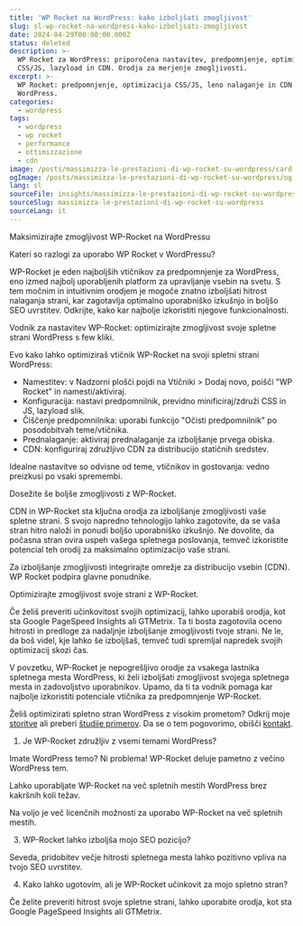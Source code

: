 ```yaml
---
title: 'WP Rocket na WordPress: kako izboljšati zmogljivost'
slug: sl-wp-rocket-na-wordpress-kako-izboljsati-zmogljivost
date: 2024-04-29T00:00:00.000Z
status: deleted
description: >-
  WP Rocket za WordPress: priporočena nastavitev, predpomnjenje, optimizacija
  CSS/JS, lazyload in CDN. Orodja za merjenje zmogljivosti.
excerpt: >-
  WP Rocket: predpomnjenje, optimizacija CSS/JS, leno nalaganje in CDN za
  WordPress.
categories:
  - wordpress
tags:
  - wordpress
  - wp rocket
  - performance
  - ottimizzazione
  - cdn
image: /posts/massimizza-le-prestazioni-di-wp-rocket-su-wordpress/card.webp
ogImage: /posts/massimizza-le-prestazioni-di-wp-rocket-su-wordpress/og.webp
lang: sl
sourceFile: insights/massimizza-le-prestazioni-di-wp-rocket-su-wordpress.mdx
sourceSlug: massimizza-le-prestazioni-di-wp-rocket-su-wordpress
sourceLang: it
---
```



<BreakoutImage src="/posts/massimizza-le-prestazioni-di-wp-rocket-su-wordpress/cover.webp" alt="Impostazioni di WP Rocket in WordPress" />










Maksimizirajte zmogljivost WP-Rocket na WordPressu



Kateri so razlogi za uporabo WP Rocket v WordPressu?



WP-Rocket je eden najboljših vtičnikov za predpomnjenje za WordPress, eno izmed najbolj uporabljenih platform za upravljanje vsebin na svetu. S tem močnim in intuitivnim orodjem je mogoče znatno izboljšati hitrost nalaganja strani, kar zagotavlja optimalno uporabniško izkušnjo in boljšo SEO uvrstitev. Odkrijte, kako kar najbolje izkoristiti njegove funkcionalnosti.



Vodnik za nastavitev WP-Rocket: optimizirajte zmogljivost svoje spletne strani WordPress s few kliki.



Evo kako lahko optimiziraš vtičnik WP-Rocket na svoji spletni strani WordPress:



- Namestitev: v Nadzorni plošči pojdi na Vtičniki > Dodaj novo, poišči "WP Rocket" in namesti/aktiviraj.
- Konfiguracija: nastavi predpomnilnik, previdno minificiraj/združi CSS in JS, lazyload slik.
- Čiščenje predpomnilnika: uporabi funkcijo "Očisti predpomnilnik" po posodobitvah teme/vtičnika.
- Prednalaganje: aktiviraj prednalaganje za izboljšanje prvega obiska.
- CDN: konfiguriraj združljivo CDN za distribucijo statičnih sredstev.

Idealne nastavitve so odvisne od teme, vtičnikov in gostovanja: vedno preizkusi po vsaki spremembi.



Dosežite še boljše zmogljivosti z WP-Rocket.



CDN in WP-Rocket sta ključna orodja za izboljšanje zmogljivosti vaše spletne strani. S svojo napredno tehnologijo lahko zagotovite, da se vaša stran hitro naloži in ponudi boljšo uporabniško izkušnjo. Ne dovolite, da počasna stran ovira uspeh vašega spletnega poslovanja, temveč izkoristite potencial teh orodij za maksimalno optimizacijo vaše strani.



Za izboljšanje zmogljivosti integrirajte omrežje za distribucijo vsebin (CDN). WP Rocket podpira glavne ponudnike.



Optimizirajte zmogljivost svoje strani z WP-Rocket.



Če želiš preveriti učinkovitost svojih optimizacij, lahko uporabiš orodja, kot sta Google PageSpeed Insights ali GTMetrix. Ta ti bosta zagotovila oceno hitrosti in predloge za nadaljnje izboljšanje zmogljivosti tvoje strani. Ne le, da boš videl, kje lahko še izboljšaš, temveč tudi spremljal napredek svojih optimizacij skozi čas.



V povzetku, WP-Rocket je nepogrešljivo orodje za vsakega lastnika spletnega mesta WordPress, ki želi izboljšati zmogljivost svojega spletnega mesta in zadovoljstvo uporabnikov. Upamo, da ti ta vodnik pomaga kar najbolje izkoristiti potenciale vtičnika za predpomnjenje WP-Rocket.

Želiš optimizirati spletno stran WordPress z visokim prometom? Odkrij moje [storitve](/services/) ali preberi [študije primerov](/case-studies/). Da se o tem pogovorimo, obišči [kontakt](/contatti/).



1. Je WP-Rocket združljiv z vsemi temami WordPress?



Imate WordPress temo? Ni problema! WP-Rocket deluje pametno z večino WordPress tem.



Lahko uporabljate WP-Rocket na več spletnih mestih WordPress brez kakršnih koli težav.



Na voljo je več licenčnih možnosti za uporabo WP-Rocket na več spletnih mestih.



3. WP-Rocket lahko izboljša mojo SEO pozicijo?



Seveda, pridobitev večje hitrosti spletnega mesta lahko pozitivno vpliva na tvojo SEO uvrstitev.



4. Kako lahko ugotovim, ali je WP-Rocket učinkovit za mojo spletno stran?



Če želite preveriti hitrost svoje spletne strani, lahko uporabite orodja, kot sta Google PageSpeed Insights ali GTMetrix.
